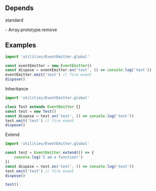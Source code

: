 ## Depends
standard

\- Array.prototype.remove

## Examples
```typescript
import 'utilities/EventEmitter.global'

const eventEmitter = new EventEmitter()
const dispose = eventEmitter.on('test', () => console.log('test'))
eventEmitter.emit('test') // fire event
dispose()
```

Inheritance
```typescript
import 'utilities/EventEmitter.global'

class Test extends EventEmitter {}
const test = new Test()
const dispose = test.on('test', () => console.log('test'))
test.emit('test') // fire event
dispose()
```

Extend
```typescript
import 'utilities/EventEmitter.global'

const test = EventEmitter.extend(() => {
    console.log('I am a function!')
})
const dispose = test.on('test', () => console.log('test'))
test.emit('test') // fire event
dispose()

test()
```